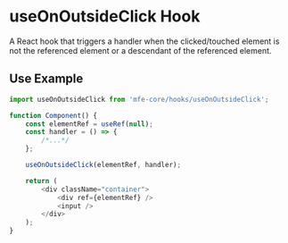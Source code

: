 
<Meta title="Hooks/useOnOutsideClick/Overview" />

# useOnOutsideClick Hook

A React hook that triggers a handler when the clicked/touched element is not
the referenced element or a descendant of the referenced element.

## Use Example

```js
import useOnOutsideClick from 'mfe-core/hooks/useOnOutsideClick';

function Component() {
    const elementRef = useRef(null);
    const handler = () => {
        /*...*/
    };

    useOnOutsideClick(elementRef, handler);

    return (
        <div className="container">
            <div ref={elementRef} />
            <input />
        </div>
    );
}
```
